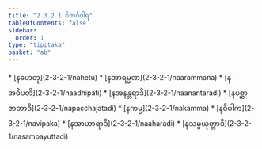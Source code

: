 ```yaml
---
title: "2.3.2.1 ဝိဘင်္ဂဝါရ"
tableOfContents: false
sidebar:
  order: 1
type: "tipitaka"
basket: "ab"
---
```



<DynamicBreadcrumb />



<TableOfContents>
* [နဟေတု](2-3-2-1/nahetu)
* [နအာရမ္မဏ](2-3-2-1/naarammana)
* [နအဓိပတိ](2-3-2-1/naadhipati)
* [နအနန္တရာဒိ](2-3-2-1/naanantaradi)
* [နပစ္ဆာဇာတာဒိ](2-3-2-1/napacchajatadi)
* [နကမ္မ](2-3-2-1/nakamma)
* [နဝိပါက](2-3-2-1/navipaka)
* [နအာဟာရာဒိ](2-3-2-1/naaharadi)
* [နသမ္ပယုတ္တာဒိ](2-3-2-1/nasampayuttadi)
</TableOfContents>